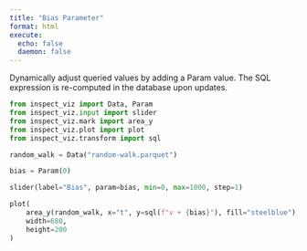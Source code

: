 ```yaml
---
title: "Bias Parameter"
format: html
execute: 
  echo: false
  daemon: false
---
```


Dynamically adjust queried values by adding a Param value. The SQL expression is re-computed in the database upon updates.

```python
from inspect_viz import Data, Param
from inspect_viz.input import slider
from inspect_viz.mark import area_y
from inspect_viz.plot import plot
from inspect_viz.transform import sql

random_walk = Data("random-walk.parquet")

bias = Param(0)
```

```python
slider(label="Bias", param=bias, min=0, max=1000, step=1)
```

```python
plot(
    area_y(random_walk, x="t", y=sql(f"v + {bias}"), fill="steelblue"),
    width=680,
    height=200
)
```

